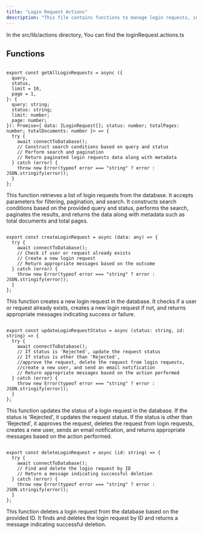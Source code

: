 ```yaml
---
title: "Login Request Actions"
description: "This file contains functions to manage login requests, including retrieval, creation, status update, and deletion, facilitating user access control in the system."
---
```


In the <Highlight>src/lib/actions</Highlight> directory, You can find the <Highlight>loginRequest.actions.ts</Highlight>

## Functions

```tsx:getAllLoginRequests

export const getAllLoginRequests = async ({
  query,
  status,
  limit = 10,
  page = 1,
}: {
  query: string;
  status: string;
  limit: number;
  page: number;
}): Promise<{ data: ILoginRequest[]; status: number; totalPages: number; totalDocuments: number }> => {
  try {
    await connectToDatabase();
    // Construct search conditions based on query and status
    // Perform search and pagination
    // Return paginated login requests data along with metadata
  } catch (error) {
    throw new Error(typeof error === "string" ? error : JSON.stringify(error));
  }
};

```

This function retrieves a list of login requests from the database. It accepts parameters for filtering, pagination, and search. It constructs search conditions based on the provided query and status, performs the search, paginates the results, and returns the data along with metadata such as total documents and total pages.

```tsx:createLoginRequest

export const createLoginRequest = async (data: any) => {
  try {
    await connectToDatabase();
    // Check if user or request already exists
    // Create a new login request
    // Return appropriate messages based on the outcome
  } catch (error) {
    throw new Error(typeof error === "string" ? error : JSON.stringify(error));
  }
};

```
This function creates a new login request in the database. It checks if a user or request already exists, creates a new login request if not, and returns appropriate messages indicating success or failure.

```tsx:updateLoginRequestStatus

export const updateLoginRequestStatus = async (status: string, id: string) => {
  try {
    await connectToDatabase();
    // If status is 'Rejected', update the request status
    // If status is other than 'Rejected', 
    //approve the request, delete the request from login requests, 
    //create a new user, and send an email notification
    // Return appropriate messages based on the action performed
  } catch (error) {
    throw new Error(typeof error === "string" ? error : JSON.stringify(error));
  }
};

```

This function updates the status of a login request in the database. If the status is 'Rejected', it updates the request status. If the status is other than 'Rejected', it approves the request, deletes the request from login requests, creates a new user, sends an email notification, and returns appropriate messages based on the action performed.

```tsx:deleteLoginRequest

export const deleteLoginRequest = async (id: string) => {
  try {
    await connectToDatabase();
    // Find and delete the login request by ID
    // Return a message indicating successful deletion
  } catch (error) {
    throw new Error(typeof error === "string" ? error : JSON.stringify(error));
  }
};

```

This function deletes a login request from the database based on the provided ID. It finds and deletes the login request by ID and returns a message indicating successful deletion.

